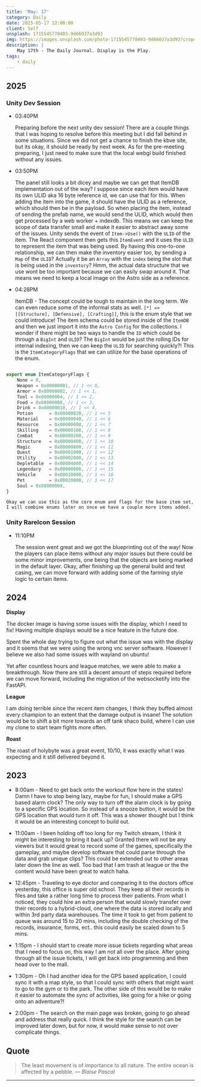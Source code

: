```yaml
---
title: 'May: 17'
category: Daily
date: 2025-05-17 12:00:00
client: Self
unsplash: 1715545770403-9d66037a3d93
img: https://images.unsplash.com/photo-1715545770403-9d66037a3d93?crop=entropy&cs=srgb&fm=jpg&ixid=MnwzNjM5Nzd8MHwxfHJhbmRvbXx8fHx8fHx8fDE2ODE3NDg2ODY&ixlib=rb-4.0.3&q=85
description: |
    May 17th - The Daily Journal. Display is the Play.
tags:
    - daily
---
```


<Adsense />


## 2025

### Unity Dev Session

- 03:40PM

    Preparing before the next unity dev session!
    There are a couple things that I was hoping to resolve before this meeting but I did fall behind in some situations.
    Since we did not get a chance to finish the kbve site, but its okay, it should be ready by next week.
    As for the pre-meeting preparing, I just need to make sure that the local webgl build finished without any issues.

- 03:50PM

    The panel still looks a bit dicey and maybe we can get that ItemDB implementation out of the way?
    I suppose since each item would have its own ULID aka 16 byte reference id, we can use that for this.
    When adding the item into the game, it should have the ULID as a reference, which should then be in the payload.
    So when placing the item, instead of sending the prefab name, we would send the ULID, which would then get processed by a web worker + indexdb.
    This means we can keep the scope of data transfer small and make it easier to abstract away some of the issues.
    Unity sends the event of `Item->Use()` with the `ULID` of the item.
    The React component then gets this `ItemEvent` and it uses the `ULID` to represent the item that was being used.
    By having this one-to-one relationship, we can then make the inventory easier too, by sending a `Map` of the `ULID`?
    Actually it be an `Array` with the `index` being the slot that is being used in the `inventory`?
    Hmm, the actual data structure that we use wont be too important because we can easily swap around it.
    That means we need to keep a local image on the Astro side as a reference.

- 04:28PM

    ItemDB - The concept could be tough to maintain in the long term. We can even reduce some of the informal stats as well.
    `[*] => [[Structure], [Defensive], [Crafting]]`, this is the enum style that we could introduce!
    The item schema could be stored inside of the `ItemDB` and then we just import it into the `Astro Config` for the collections.
    I wonder if there might be two ways to handle the `ID` which could be through a `BigInt` and `ULID`?
    The `BigInt` would be just the rolling IDs for internal indexing, then we can keep the `ULID` for searching quickly?!
    This is the `ItemCategoryFlags` that we can utilize for the base operations of the enum.

```js

export enum ItemCategoryFlags {
    None = 0,
    Weapon = 0x00000001, // 1 << 0,
    Armor = 0x00000002, // 1 << 1,
    Tool = 0x00000004, // 1 << 2,
    Food = 0x00000008, // 1 << 3,
    Drink = 0x00000010, // 1 << 4,
    Potion      = 0x00000020, // 1 << 5
    Material    = 0x00000040, // 1 << 6
    Resource    = 0x00000080, // 1 << 7
    Skilling    = 0x00000100, // 1 << 8
    Combat      = 0x00000200, // 1 << 9
    Structure   = 0x00000400, // 1 << 10
    Magic       = 0x00000800, // 1 << 11
    Quest       = 0x00001000, // 1 << 12
    Utility     = 0x00002000, // 1 << 13
    Depletable  = 0x00004000, // 1 << 14
    Legendary   = 0x00008000, // 1 << 15
    Vehicle     = 0x00010000, // 1 << 16
    Pet         = 0x00020000, // 1 << 17
    Soul = 0x80000000,
}

```
    Okay we can use this as the core enum and flags for the base item set, I will combine enums later on once we have a couple more items added.


### Unity RareIcon Session

-   11:10PM

    The session went great and we got the blueprinting out of the way!
    Now the players can place items without any major issues but there could be some minor improvements, one being that the objects are being marked in the default layer.
    Okay, after finishing up the general build and test casing, we can move forward with adding some of the farming style logic to certain items.

## 2024

**Display**

The docker image is having some issues with the display, which I need to fix!
Having multiple displays would be a nice feature in the future doe.

Spent the whole day trying to figure out what the issue was with the display and it seems that we were using the wrong vnc server software.
However I believe we also had some issues with wayland on ubuntu!

Yet after countless hours and league matches, we were able to make a breakthrough.
Now there are still a decent amount of steps required before we can move forward, including the migration of the websocketify into the FastAPI.

**League**

I am doing terrible since the recent item changes, I think they buffed almost every champion to an extent that the damage output is insane!
The solution would be to shift a bit more towards an off tank shaco build, where I can use my clone to start team fights more often.

**Roast**

The roast of holybyte was a great event, 10/10, it was exactly what I was expecting and it still delivered beyond it.

## 2023

- 8:00am - Need to get back onto the workout flow here in the states! Damn I have to stop being lazy, maybe for fun, I should make a GPS based alarm clock? The only way to turn off the alarm clock is by going to a specific GPS location. So instead of a snooze button, it would be the GPS location that would turn it off. This was a shower thought but I think it would be an interesting concept to build out.

- 11:00am - I been holding off too long for my Twitch stream, I think it might be interesting to bring it back up? Granted there will not be any viewers but it would great to record some of the games, specifically the gameplay, and maybe develop software that could parse through the data and grab unique clips? This could be extended out to other areas later down the line as well. Too bad that I am trash at league or the the content would have been great to watch haha.

- 12:45pm - Traveling to eye doctor and comparing it to the doctors office yesterday, this office is super old school. They keep all their records in files and take a rather long time to process their patients. From what I noticed, they could hire an extra person that would slowly transfer over their records to a hybrid-cloud, one where the data is stored locally and within 3rd party data warehouses. The time it took to get from patient to queue was around 15 to 20 mins, including the double checking of the records, insurance, forms, ect.. this could easily be scaled down to 5 mins.

- 1:15pm - I should start to create more issue tickets regarding what areas that I need to focus on, this way I am not all over the place. After going through all the issue tickets, I will get back into programming and then head over to the mall.

- 1:30pm - Oh I had another idea for the GPS based application, I could sync it with a map style, so that I could sync with others that might want to go to the gym or to the park. The other side of this would be to make it easier to automate the sync of activities, like going for a hike or going onto an adventure?!

- 2:00pm - The search on the main page was broken, going to go ahead and address that really quick. I think the style for the search can be improved later down, but for now, it would make sense to not over complicate things.

## Quote

> The least movement is of importance to all nature. The entire ocean is affected by a pebble.
> — <cite>Blaise Pascal</cite>

---
